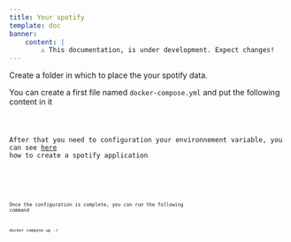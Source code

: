 ```yaml
---
title: Your spotify
template: doc
banner:
    content: |
        ⚠️ This documentation, is under development. Expect changes!
---
```



<WarnBanner />


Create a folder in which to place the your spotify data.

You can create a first file named `docker-compose.yml` and put the following content in it


<Code code={content} lang="yml" title="docker-compose.yml" />

After that you need to configuration your environnement variable, you can see [here](https://github.com/Yooooomi/your_spotify?tab=readme-ov-file#creating-the-spotify-application) how to create a spotify application


<Code code={contentClientEnv} lang="txt" title="client.env" />


<Code code={contentServerEnv} lang="txt" title="server.env" />

Once the configuration is complete, you can run the following command

```bash
docker compose up -d
```
